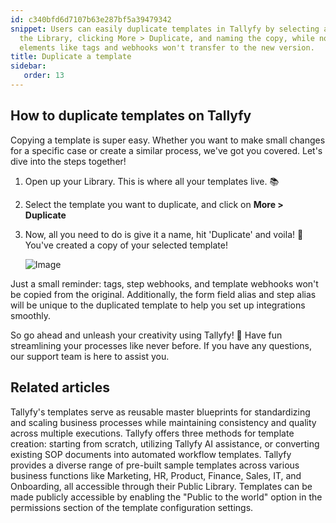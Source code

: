 ```yaml
---
id: c340bfd6d7107b63e287bf5a39479342
snippet: Users can easily duplicate templates in Tallyfy by selecting a template from
  the Library, clicking More > Duplicate, and naming the copy, while noting that certain
  elements like tags and webhooks won't transfer to the new version.
title: Duplicate a template
sidebar:
   order: 13
---
```


## How to duplicate templates on Tallyfy

Copying a template is super easy. Whether you want to make small changes for a specific case or create a similar process, we've got you covered. Let's dive into the steps together!

1. Open up your Library. This is where all your templates live. 📚

2. Select the template you want to duplicate, and click on **More > Duplicate**

3. Now, all you need to do is give it a name, hit 'Duplicate' and voila! 🎉 You've created a copy of your selected template!

   ![Image](https://screenshots.tallyfy.com/tallyfy%2Fpro%2Fdesktop-light-duplicate-template.png)


Just a small reminder: tags, step webhooks, and template webhooks won't be copied from the original. Additionally, the form field alias and step alias will be unique to the duplicated template to help you set up integrations smoothly.

So go ahead and unleash your creativity using Tallyfy! 🎨 Have fun streamlining your processes like never before. If you have any questions, our support team is here to assist you.


## Related articles
<CardGrid>
<LinkTitleCard header="<b>Documenting > Templates</b>" href="/products/pro/documenting/templates/" > Tallyfy's templates serve as reusable master blueprints for standardizing and scaling business processes while maintaining consistency and quality across multiple executions. </LinkTitleCard>
<LinkTitleCard header="<b>Templates > Create a template</b>" href="/products/pro/documenting/templates/create-template/" > Tallyfy offers three methods for template creation: starting from scratch, utilizing Tallyfy AI assistance, or converting existing SOP documents into automated workflow templates. </LinkTitleCard>
<LinkTitleCard header="<b>Templates > Sample Templates</b>" href="/products/pro/documenting/templates/how-can-i-access-tallyfys-sample-templates/" > Tallyfy provides a diverse range of pre-built sample templates across various business functions like Marketing, HR, Product, Finance, Sales, IT, and Onboarding, all accessible through their Public Library. </LinkTitleCard>
<LinkTitleCard header="<b>Templates > Publish a template</b>" href="/products/pro/documenting/templates/how-to-make-my-tallyfy-template-public/" > Templates can be made publicly accessible by enabling the "Public to the world" option in the permissions section of the template configuration settings. </LinkTitleCard>
</CardGrid>